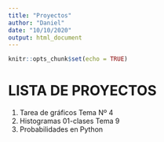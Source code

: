 ```yaml
---
title: "Proyectos"
author: "Daniel"
date: "10/10/2020"
output: html_document
---
```


```r
knitr::opts_chunk$set(echo = TRUE)
```

# LISTA DE PROYECTOS


1. Tarea de gráficos Tema Nº 4
2. Histogramas 01-clases Tema 9
3. Probabilidades en Python
